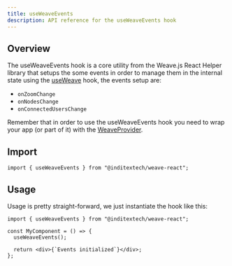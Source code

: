 ```yaml
---
title: useWeaveEvents
description: API reference for the useWeaveEvents hook
---
```


## Overview

The useWeaveEvents hook is a core utility from the Weave.js React Helper library that setups
the some events in order to manage them in the internal state using the [useWeave](/docs/react/api-reference/hooks/use-weave)
hook, the events setup are:

- `onZoomChange`
- `onNodesChange`
- `onConnectedUsersChange`

Remember that in order to use the useWeaveEvents hook you need to wrap your app (or part of it) with
the [WeaveProvider](/docs/react/api-reference/providers/weave-provider).

## Import

```shell
import { useWeaveEvents } from "@inditextech/weave-react";
```

## Usage

Usage is pretty straight-forward, we just instantiate the hook like this:

```tsx
import { useWeaveEvents } from "@inditextech/weave-react";

const MyComponent = () => {
  useWeaveEvents();

  return <div>{`Events initialized`}</div>;
};
```
